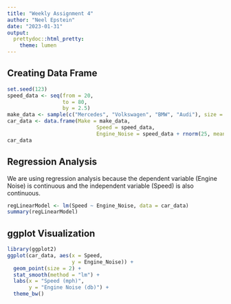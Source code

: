```yaml
---
title: "Weekly Assignment 4"
author: "Neel Epstein"
date: "2023-01-31"
output:
  prettydoc::html_pretty:
    theme: lumen
---
```


## Creating Data Frame  

```r
set.seed(123)
speed_data <- seq(from = 20,
                  to = 80,
                  by = 2.5)
make_data <- sample(c("Mercedes", "Volkswagen", "BMW", "Audi"), size = 25, replace = TRUE, prob = c(1/4, 1/4, 1/4, 1/4))
car_data <- data.frame(Make = make_data,
                             Speed = speed_data,
                             Engine_Noise = speed_data + rnorm(25, mean = 30, sd = 5))
car_data
```  

## Regression Analysis  

We are using regression analysis because the dependent variable (Engine Noise) is continuous and the independent variable (Speed) is also continuous.
```r
regLinearModel <- lm(Speed ~ Engine_Noise, data = car_data)
summary(regLinearModel)
```  

## ggplot Visualization  

```r
library(ggplot2)
ggplot(car_data, aes(x = Speed,
                     y = Engine_Noise)) +
  geom_point(size = 2) +
  stat_smooth(method = "lm") +
  labs(x = "Speed (mph)",
       y = "Engine Noise (db)") +
  theme_bw()
```  

